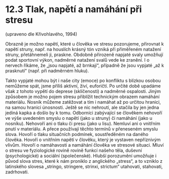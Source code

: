 # 12.3 Tlak, napětí a namáhání při stresu

(upraveno dle Křivohlavého, 1994)

Obrazně je možno napětí, které u člověka ve stresu pozorujeme, přirovnat k napětí struny, např. na houslích krásný tón vzniká při přiměřeném natažení struny, přetáhnemeli ji, praskne. Obdobně přirozeně napjaté svaly umožňují podat sportovní výkon, nadměrné natažení svalů vede ke zranění. I o nervech říkáme, že „jsou napjaté, až brnkají“, případně že jsou vypjaté „až k prasknutí“ (např. při nadměrném hluku).

Takto vypjaté mohou být i naše city (emoce) po konfliktu s blízkou osobou nemůžeme spát, jsme příliš aktivní, živí, euforičtí. Po určité době upadáme však z tohoto vypětí do deprese (sklíčenosti) a nadměrné ospalosti. Jiným způsobem je možno pojem stresu přiblížit technickým obrazem namáhání materiálu. Nosník můžeme zatěžovat a tím i namáhat až po určitou hranici, na samou hranici únosnosti. Ještě se nic nehroutí, ale stačila by jen jedna jediná kapka a došlo by k tomu. Odborníci zabývající se člověkem nehovoří ve výše uvedeném smyslu o napětí (jako u struny) či namáhání (jako u nosníku). Nehovoří ani o tlaku či presu (jako u lisu). Nemluví ani o vnitřním pnutí v materiálu. A přece používají těchto termínů v přeneseném smyslu slova. Hovoří o tlaku situačních podmínek, soustředěném na daného člověka. Hovoří o vnitřním napětí v člověku, který je vystaven nepříznivým vlivům. Hovoří o namáhavosti a namáhání člověka ve stresové situaci. Mluví o stresu ve fyziologické rovině rovině funkcí našeho těla, duševní (psychologické) a sociální (společenské). Hlubší porozumění umožňuje i původ slova stres, které k nám proniklo z anglického „stress“, a to vzniklo z latinského slovesa „stringo, stringere, strinxi, strictum“ utahovati, stahovati, zadrhovati.